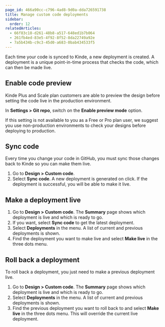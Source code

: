 ```yaml
---
page_id: 466a90cc-c796-4ad8-9d0a-dda726591738
title: Manage custom code deployments
sidebar:
  order: 12
relatedArticles:
  - 66f83c18-d261-48b8-a517-648ed1b7b064
  - 261fb4ed-83e5-4f92-8f52-8da22749a92e
  - 7a5b434b-c9c3-45d0-a683-0bab434533f5
---
```


Each time your code is synced to Kinde, a new deployment is created. A deployment is a unique point-in-time process that checks the code, which can then be made live. 

## Enable code preview

Kinde Plus and Scale plan customers are able to preview the design before setting the code live in the production environment.  

In **Settings > Git repo**, switch on the **Enable preview mode** option.

If this setting is not available to you as a Free or Pro plan user, we suggest you use non-production environments to check your designs before deploying to production.

## Sync code

Every time you change your code in GitHub, you must sync those changes back to Kinde so you can make them live.

1. Go to **Design > Custom code**.
2. Select **Sync code**. A new deployment is generated on click. If the deployment is successful, you will be able to make it live.

## Make a deployment live

1. Go to **Design > Custom code**. The **Summary** page shows which deployment is live and which is ready to go.
2. If you want, select **Sync code** to get the latest deployment.
3. Select **Deployments** in the menu. A list of current and previous deployments is shown. 
4. Find the deployment you want to make live and select **Make live** in the three dots menu.

## Roll back a deployment

To roll back a deployment, you just need to make a previous deployment live. 

1. Go to **Design > Custom code**. The **Summary** page shows which deployment is live and which is ready to go.
2. Select **Deployments** in the menu. A list of current and previous deployments is shown. 
3. Find the previous deployment you want to roll back to and select **Make live** in the three dots menu. This will override the current live deployment.

